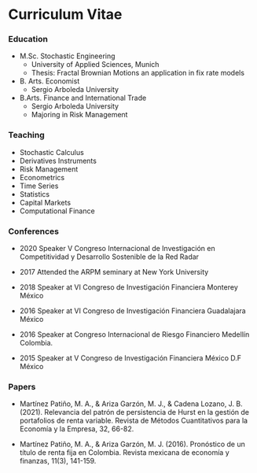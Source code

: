 

# Curriculum Vitae




### Education

*   M.Sc.  Stochastic Engineering
    + University of Applied Sciences, Munich
    + Thesis: Fractal Brownian Motions an application in fix rate models
*   B. Arts. Economist
    + Sergio Arboleda University 
*   B.Arts. Finance and International Trade
    + Sergio Arboleda University
    + Majoring in Risk Management
    
    
### Teaching    

* Stochastic Calculus 
* Derivatives Instruments
* Risk Management
* Econometrics
* Time Series
* Statistics
* Capital Markets
* Computational Finance

### Conferences

*   2020 Speaker V Congreso Internacional de Investigación en Competitividad y Desarrollo Sostenible de la Red Radar

*  	2017 Attended the ARPM seminary at New York University

*   2018 Speaker at VI Congreso de Investigación Financiera Monterey México

*   2016  Speaker at VI Congreso de Investigación Financiera Guadalajara México

*   2016 Speaker at Congreso Internacional de Riesgo Financiero Medellín Colombia.

*   2015 Speaker at V Congreso de Investigación Financiera México D.F México 


### Papers

*   Martínez Patiño, M. A., & Ariza Garzón, M. J., & Cadena Lozano, J. B. (2021). Relevancia del patrón de persistencia de Hurst en la gestión de portafolios de renta variable. Revista de Métodos Cuantitativos para la Economía y la Empresa, 32, 66-82.

*   Martínez Patiño, M. A., & Ariza Garzón, M. J. (2016). Pronóstico de un título de renta fija en Colombia. Revista mexicana de economía y finanzas, 11(3), 141-159.




